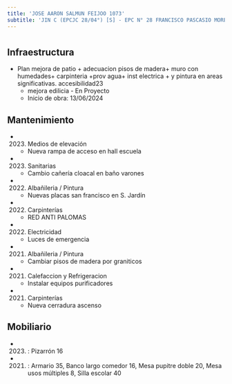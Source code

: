 ```yaml
---
title: 'JOSE AARON SALMUN FEIJOO 1073'
subtitle: 'JIN C (EPCJC 28/04°) [S] - EPC N° 28 FRANCISCO PASCASIO MORENO - CAIYJ CLUB LA BOCA'
---
```


#
## Infraestructura

* Plan mejora de patio + adecuacion pisos de madera+ muro con humedades+ carpinteria +prov agua+  inst electrica + y pintura en areas significativas. accesibilidad23 
    + mejora edilicia - En Proyecto 
    + Inicio de obra: 13/06/2024 






## Mantenimiento

*  (2023) Medios de elevación 
    + Nueva rampa de acceso en hall escuela

*  (2023) Sanitarias 
    + Cambio cañería cloacal en baño varones

*  (2022) Albañileria / Pintura 
    + Nuevas placas san francisco en S. Jardín

*  (2022) Carpinterías 
    + RED ANTI PALOMAS

*  (2022) Electricidad 
    + Luces de emergencia

*  (2021) Albañileria / Pintura 
    + Cambiar pisos de madera por graniticos

*  (2021) Calefaccion y Refrigeracion 
    + Instalar equipos purificadores

*  (2021) Carpinterías 
    + Nueva cerradura ascenso





## Mobiliario

*  (2023) : Pizarrón 16 

*  (2021) : Armario 35, Banco largo comedor 16, Mesa pupitre doble 20, Mesa usos múltiples 8, Silla escolar 40 



